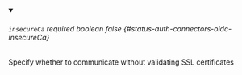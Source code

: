 
<details className="config-field" data-expandable="false" open>
<summary>

###### `insecureCa` <span className="config-field-required" data-required="false">required</span> <span className="config-field-type">boolean</span> <span className="config-field-default">false</span> <span className="config-field-enum"></span> {#status-auth-connectors-oidc-insecureCa}

Specify whether to communicate without validating SSL certificates

</summary>



</details>
